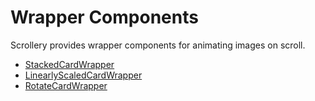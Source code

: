 # Wrapper Components

Scrollery provides wrapper components for animating images on scroll.

- [StackedCardWrapper](/components/stacked-card-wrapper)
- [LinearlyScaledCardWrapper](/components/linearly-scaled-card-wrapper)
- [RotateCardWrapper](/components/rotate-card-wrapper)
